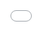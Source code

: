 ```yaml
---
title: "Simon Says, 'Run!' 36K"
author: Harris
date: '2022-06-17'
slug: simon-says-run-36k
categories:
  - R
tags: []
---
```



```{=html}
<meta property="og:title" content="Simon Says, 'Run!' Invite" />
<meta property="og:image" content="/img/simon_run.png"/>
<meta HTTP-EQUIV="REFRESH" content="0; url=/img/Simon_Says_Run_June25_invite.pdf">
```



![](/img/Simon_Says_Run_June25_invite.pdf)


